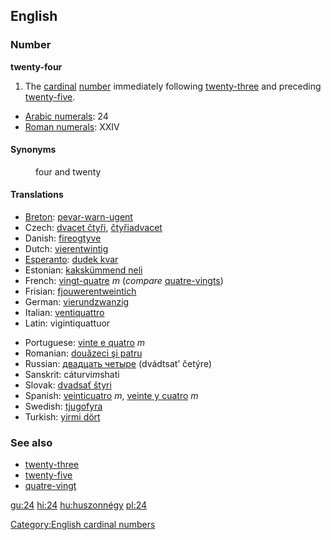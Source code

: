 ==English==

===Number===
'''twenty-four'''
#The [[cardinal]] [[number]] immediately following [[twenty-three]] and preceding [[twenty-five]].

*[[w:Arabic numerals|Arabic numerals]]: 24
*[[w:Roman numerals|Roman numerals]]: XXIV

====Synonyms====
:four and twenty

====Translations====
{{top}}
*[[Breton]]: [[pevar-warn-ugent]]
*Czech: [[dvacet čtyři]], [[čtyřiadvacet]]
*Danish: [[fireogtyve]]
*Dutch: [[vierentwintig]]
*[[Esperanto]]: [[dudek kvar]]
*Estonian: [[kakskümmend neli]]
*French: [[vingt-quatre]] ''m'' (''compare'' [[quatre-vingts]])
*Frisian: [[fjouwerentweintich]]
*German: [[vierundzwanzig]]
*Italian: [[ventiquattro]]
*Latin: vigintiquattuor
{{mid}}
*Portuguese: [[vinte e quatro]] ''m''
*Romanian: [[douăzeci şi patru]]
*Russian: [[двадцать четыре]] (dvádtsat’ četýre)
*Sanskrit: cáturvi''m''shati
*Slovak: [[dvadsať štyri]]
*Spanish: [[veinticuatro]] ''m'', [[veinte y cuatro]] ''m''
*Swedish: [[tjugofyra]]
*Turkish: [[yirmi dört]]
{{bottom}}

===See also===
*[[twenty-three]]
*[[twenty-five]]
*[[quatre-vingt]]

[[Category:English cardinal numbers]]

[[gu:24]]
[[hi:24]]
[[hu:huszonnégy]]
[[pl:24]]